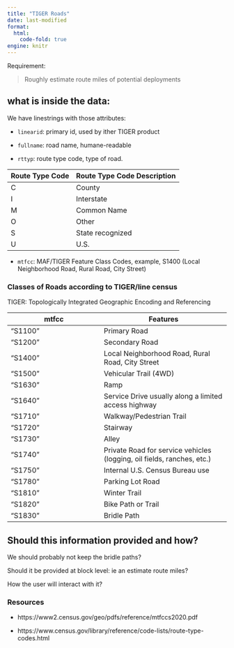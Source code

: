 ```yaml
---
title: "TIGER Roads"
date: last-modified
format: 
  html:
    code-fold: true
engine: knitr
---
```


Requirement: 

> Roughly estimate route miles of potential deployments


## what is inside the data:

We have linestrings with those attributes:

- `linearid`: primary id, used by ither TIGER product

- `fullname`: road name, humane-readable

 
- `rttyp`: route type code, type of road. 

| Route Type Code | Route Type Code Description |
|--- | ---- |
| C | County |
| I | Interstate |
| M | Common Name |
| O | Other |
| S | State recognized |
| U | U.S. |

- `mtfcc`: MAF/TIGER Feature Class Codes, example, S1400  (Local Neighborhood Road,
Rural Road, City Street)

### Classes of Roads according to TIGER/line census 
::: {.column-margin}
TIGER: Topologically Integrated Geographic Encoding and Referencing
:::

|mtfcc|Features|
|--- |----|
|"S1100"|Primary Road |
|"S1200"|Secondary Road|
|"S1400"|Local Neighborhood Road, Rural Road, City Street|
|"S1500"|Vehicular Trail (4WD)|
|"S1630"|Ramp |
|"S1640"|Service Drive usually along a limited access highway|
|"S1710"|Walkway/Pedestrian Trail |
|"S1720"|Stairway |
|"S1730"|Alley|
|"S1740"|Private Road for service vehicles (logging, oil fields, ranches, etc.)|
|"S1750"|Internal U.S. Census Bureau use|
|"S1780"|Parking Lot Road|
|"S1810"|Winter Trail |
|"S1820"|Bike Path or Trail |
|"S1830"|Bridle Path|

## Should this information provided and how?

We should probably not keep the bridle paths?

Should it be provided at block level: ie an estimate route miles?

How the user will interact with it?

### Resources 

- https://www2.census.gov/geo/pdfs/reference/mtfccs2020.pdf

- https://www.census.gov/library/reference/code-lists/route-type-codes.html